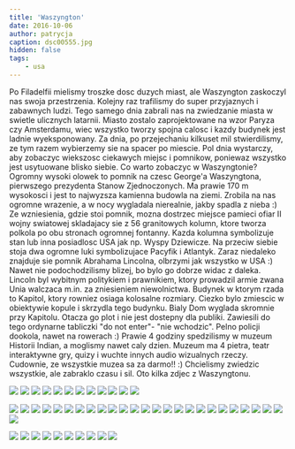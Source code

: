 ```yaml
---
title: 'Waszyngton'
date: 2016-10-06
author: patrycja
caption: dsc00555.jpg
hidden: false
tags: 
    - usa
---
```


Po Filadelfii mielismy troszke dosc duzych miast, ale Waszyngton zaskoczyl nas swoja przestrzenia. Kolejny raz trafilismy do super przyjaznych i zabawnych ludzi. Tego samego dnia zabrali nas na zwiedzanie miasta w swietle ulicznych latarnii. Miasto zostalo zaprojektowane na wzor Paryza czy Amsterdamu, wiec wszystko tworzy spojna calosc i kazdy budynek jest ladnie wyeksponowany. 
Za dnia, po przejechaniu kilkuset mil stwierdilismy, ze tym razem wybierzemy sie na spacer po miescie. Pol dnia wystarczy, aby zobaczyc wiekszosc ciekawych miejsc i pomnikow, poniewaz wszystko jest usytuowane blisko siebie. Co warto zobaczyc w Waszyngtonie? 
Ogromny wysoki olowek to pomnik na czesc George'a Waszyngtona, pierwszego prezydenta Stanow Zjednoczonych. Ma prawie 170 m wysokosci i jest to najwyzsza kamienna budowla na ziemi. Zrobila na nas ogromne wrazenie, a w nocy wygladala nierealnie, jakby spadla z nieba :) 
Ze wzniesienia, gdzie stoi pomnik, mozna dostrzec miejsce pamieci ofiar II wojny swiatowej skladajacy sie z 56 granitowych kolumn, ktore tworza polkola po obu stronach ogromnej fontanny. Kazda kolumna symbolizuje stan lub inna posiadlosc USA jak np. Wyspy Dziewicze. Na przeciw siebie stoja dwa ogromne luki symbolizujace Pacyfik i Atlantyk. 
Zaraz niedaleko znajduje sie pomnik Abrahama Lincolna, olbrzymi jak wszystko w USA :) Nawet nie podochodzilismy blizej, bo bylo go dobrze widac z daleka. Lincoln byl wybitnym politykiem i prawnikiem, ktory prowadzil armie zwana Unia walczaca m.in. za zniesieniem niewolnictwa. 
Budynek w ktorym rzada to Kapitol, ktory rowniez osiaga kolosalne rozmiary. Ciezko bylo zmiescic w obiektywie kopule i skrzydla tego budynku. Bialy Dom wyglada skromnie przy Kapitolu. Otacza go plot i nie jest dostepny dla publiki. Zawiesili do tego ordynarne tabliczki "do not enter"- "nie wchodzic". Pelno policji dookola, nawet na rowerach :) 
Prawie 4 godziny spedzilismy w muzeum Historii Indian, a moglismy nawet caly dzien. Muzeum ma 4 pietra, teatr interaktywne gry, quizy i wuchte innych audio wizualnych rzeczy. Cudownie, ze wszystkie muzea sa za darmo!! :) Chcielismy zwiedzic wszystkie, ale zabraklo czasu i sil. Oto kilka zdjec z Waszyngtonu.

<grid columns="2">

![](./dsc00507.jpg)
![](./dsc00508.jpg)
![](./dsc00512.jpg)
![](./dsc00513.jpg)
![](./dsc00527.jpg)
![](./dsc00533.jpg)
![](./dsc00532.jpg)
![](./dsc00538.jpg)
![](./dsc00539.jpg)
![](./dsc00542.jpg)
![](./dsc00553.jpg)
![](./dsc00555.jpg)

</grid>
<grid>

![](./dsc00557.jpg)
![](./dsc00560.jpg)
![](./dsc00581.jpg)
![](./dsc00586.jpg)
![](./dsc00591.jpg)
![](./dsc00589.jpg)
![](./dsc00592.jpg)
![](./dsc00593.jpg)
![](./dsc00594.jpg)
![](./dsc00595.jpg)
![](./dsc00596.jpg)
![](./dsc00597.jpg)
![](./dsc00598.jpg)
![](./dsc00599.jpg)
![](./dsc00601.jpg)
![](./dsc00602.jpg)
![](./dsc00603.jpg)
![](./dsc00608.jpg)
![](./dsc00607.jpg)
![](./dsc00606.jpg)
![](./dsc00605.jpg)
![](./dsc00604.jpg)
![](./dsc00612.jpg)
![](./dsc00611.jpg)
![](./dsc00617.jpg)
![](./dsc00618.jpg)

</grid>
<grid columns="2">

![](./dsc00623.jpg)
![](./dsc00632.jpg)
![](./dsc00626.jpg)
![](./dsc00628.jpg)
![](./dsc00635.jpg)
![](./dsc00634.jpg)
![](./dsc00638.jpg)
![](./dsc00640.jpg)
![](./dsc00642.jpg)
![](./dsc00643.jpg)

</grid>